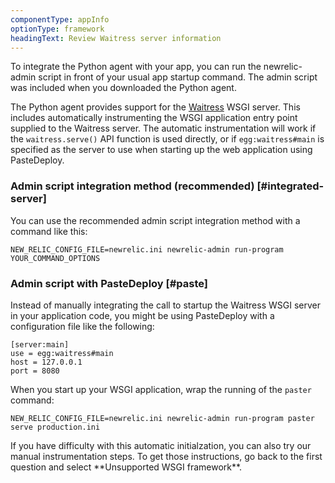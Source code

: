 ```yaml
---
componentType: appInfo
optionType: framework
headingText: Review Waitress server information
---
```


To integrate the Python agent with your app, you can run the newrelic-admin script in front of your usual app startup command. The admin script was included when you downloaded the Python agent.

The Python agent provides support for the [Waitress](http://pypi.python.org/pypi/waitress) WSGI server. This includes automatically instrumenting the WSGI application entry point supplied to the Waitress server. The automatic instrumentation will work if the `waitress.serve()` API function is used directly, or if `egg:waitress#main` is specified as the server to use when starting up the web application using PasteDeploy.

### Admin script integration method (recommended) [#integrated-server]

You can use the recommended admin script integration method with a command like this:

```
NEW_RELIC_CONFIG_FILE=newrelic.ini newrelic-admin run-program YOUR_COMMAND_OPTIONS
```

### Admin script with PasteDeploy [#paste]

Instead of manually integrating the call to startup the Waitress WSGI server in your application code, you might be using PasteDeploy with a configuration file like the following:

```
[server:main]
use = egg:waitress#main
host = 127.0.0.1
port = 8080
```

When you start up your WSGI application, wrap the running of the `paster` command:

```
NEW_RELIC_CONFIG_FILE=newrelic.ini newrelic-admin run-program paster serve production.ini
```

<Callout variant="tip">
  If you have difficulty with this automatic initialzation, you can also try our manual instrumentation steps. To get those instructions, go back to the first question and select **Unsupported WSGI framework**.
</Callout>